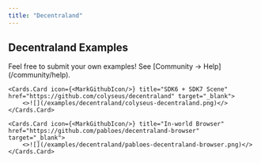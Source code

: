```yaml
---
title: "Decentraland"
---
```


## Decentraland Examples

<Callout type="warning">
    Feel free to submit your own examples! See [Community → Help](/community/help).
</Callout>

<Cards>

    <Cards.Card icon={<MarkGithubIcon/>} title="SDK6 + SDK7 Scene" href="https://github.com/colyseus/decentraland" target="_blank">
        <>![](/examples/decentraland/colyseus-decentraland.png)</>
    </Cards.Card>

    <Cards.Card icon={<MarkGithubIcon/>} title="In-world Browser" href="https://github.com/pabloes/decentraland-browser" target="_blank">
        <>![](/examples/decentraland/pabloes-decentraland-browser.png)</>
    </Cards.Card>


</Cards>
